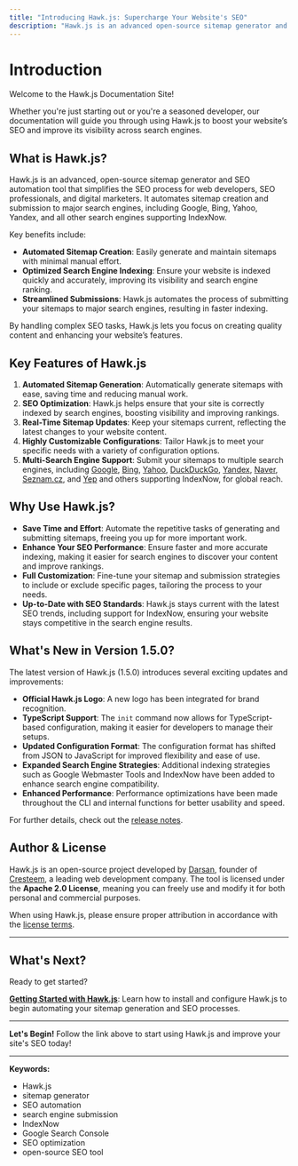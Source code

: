 ```yaml
---
title: "Introducing Hawk.js: Supercharge Your Website's SEO"
description: "Hawk.js is an advanced open-source sitemap generator and SEO automation tool designed to streamline sitemap creation, search engine submissions, and improve website SEO for better visibility and ranking."
---
```



# Introduction

Welcome to the Hawk.js Documentation Site!

Whether you're just starting out or you're a seasoned developer, our documentation will guide you through using Hawk.js to boost your website’s SEO and improve its visibility across search engines.

## What is Hawk.js?

Hawk.js is an advanced, open-source sitemap generator and SEO automation tool that simplifies the SEO process for web developers, SEO professionals, and digital marketers. It automates sitemap creation and submission to major search engines, including Google, Bing, Yahoo, Yandex, and all other search engines supporting IndexNow.

Key benefits include:

- **Automated Sitemap Creation**: Easily generate and maintain sitemaps with minimal manual effort.
- **Optimized Search Engine Indexing**: Ensure your website is indexed quickly and accurately, improving its visibility and search engine ranking.
- **Streamlined Submissions**: Hawk.js automates the process of submitting your sitemaps to major search engines, resulting in faster indexing.

By handling complex SEO tasks, Hawk.js lets you focus on creating quality content and enhancing your website’s features.

## Key Features of Hawk.js

1. **Automated Sitemap Generation**: Automatically generate sitemaps with ease, saving time and reducing manual work.
2. **SEO Optimization**: Hawk.js helps ensure that your site is correctly indexed by search engines, boosting visibility and improving rankings.
3. **Real-Time Sitemap Updates**: Keep your sitemaps current, reflecting the latest changes to your website content.
4. **Highly Customizable Configurations**: Tailor Hawk.js to meet your specific needs with a variety of configuration options.
5. **Multi-Search Engine Support**: Submit your sitemaps to multiple search engines, including <a href="https://google.com/">Google</a>, <a href="https://bing.com/">Bing</a>, <a href="https://www.yahoo.com/">Yahoo</a>, <a href="https://duckduckgo.com/">DuckDuckGo</a>, <a href="https://yandex.com/">Yandex</a>, <a href="https://www.naver.com/">Naver</a>, <a href="https://www.seznam.cz/">Seznam.cz</a>, and <a href="https://yep.com/">Yep</a> and others supporting IndexNow, for global reach.

## Why Use Hawk.js?

- **Save Time and Effort**: Automate the repetitive tasks of generating and submitting sitemaps, freeing you up for more important work.
- **Enhance Your SEO Performance**: Ensure faster and more accurate indexing, making it easier for search engines to discover your content and improve rankings.
- **Full Customization**: Fine-tune your sitemap and submission strategies to include or exclude specific pages, tailoring the process to your needs.
- **Up-to-Date with SEO Standards**: Hawk.js stays current with the latest SEO trends, including support for IndexNow, ensuring your website stays competitive in the search engine results.

## What's New in Version 1.5.0?

The latest version of Hawk.js (1.5.0) introduces several exciting updates and improvements:

- **Official Hawk.js Logo**: A new logo has been integrated for brand recognition.
- **TypeScript Support**: The `init` command now allows for TypeScript-based configuration, making it easier for developers to manage their setups.
- **Updated Configuration Format**: The configuration format has shifted from JSON to JavaScript for improved flexibility and ease of use.
- **Expanded Search Engine Strategies**: Additional indexing strategies such as Google Webmaster Tools and IndexNow have been added to enhance search engine compatibility.
- **Enhanced Performance**: Performance optimizations have been made throughout the CLI and internal functions for better usability and speed.

For further details, check out the [release notes](https://github.com/cresteem/Hawk.js/releases/tag/1.5.0).

## Author & License

Hawk.js is an open-source project developed by [Darsan](https://darsan.in), founder of [Cresteem](https://cresteem.com/), a leading web development company. The tool is licensed under the **Apache 2.0 License**, meaning you can freely use and modify it for both personal and commercial purposes.

When using Hawk.js, please ensure proper attribution in accordance with the [license terms](https://github.com/cresteem/Hawk-JS/blob/main/LICENSE).

---

## What's Next? 

Ready to get started? 

**[Getting Started with Hawk.js](/docs/getting-started-with-hawk-js)**: Learn how to install and configure Hawk.js to begin automating your sitemap generation and SEO processes.

---

**Let's Begin!** Follow the link above to start using Hawk.js and improve your site's SEO today!

---

**Keywords:**  
<ul className="keywords">
  <li>Hawk.js</li>
  <li>sitemap generator</li>
  <li>SEO automation</li>
  <li>search engine submission</li>
  <li>IndexNow</li>
  <li>Google Search Console</li>
  <li>SEO optimization</li>
  <li>open-source SEO tool</li>
</ul>